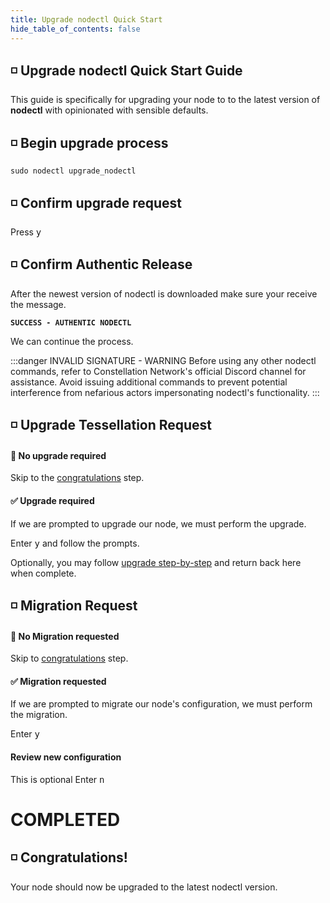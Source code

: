 ```yaml
---
title: Upgrade nodectl Quick Start
hide_table_of_contents: false
---
```



<head>
  <title>Constellation nodectl utility</title>
  <meta
    name="description"
    content="nodectl utility upgrade nodectl"
  />
</head>

## ◽ Upgrade nodectl Quick Start Guide

This guide is specifically for upgrading your node to to the latest version of **nodectl** with opinionated with sensible defaults.

## ◽ Begin upgrade process
```
sudo nodectl upgrade_nodectl
```

## ◽ Confirm upgrade request
Press <kbd>y</kbd>

## ◽ Confirm Authentic Release
After the newest version of nodectl is downloaded make sure your receive the message.

**`SUCCESS - AUTHENTIC NODECTL`** 

We can continue the process.

:::danger INVALID SIGNATURE - WARNING
Before using any other nodectl commands, refer to Constellation Network's official Discord channel for assistance. Avoid issuing additional commands to prevent potential interference from nefarious actors impersonating nodectl's functionality.
:::

## ◽ Upgrade Tessellation Request

#### 🛑 No upgrade required
Skip to the [congratulations](#-congratulations) step.

#### ✅ Upgrade required
If we are prompted to upgrade our node, we must perform the upgrade.

Enter <kbd>y</kbd> and follow the prompts. 

Optionally, you may follow [upgrade step-by-step](/validate/automated/upgrade/nodectl-upgrade-concepts#upgrade-tessellation) and return back here when complete.


## ◽ Migration Request
#### 🛑 No Migration requested
Skip to [congratulations](#-congratulations) step.

#### ✅ Migration requested
If we are prompted to migrate our node's configuration, we must perform the migration.

Enter <kbd>y</kbd>

#### Review new configuration
This is optional
Enter <kbd>n</kbd>

# COMPLETED
## ◽ Congratulations!
Your node should now be upgraded to the latest nodectl version. 